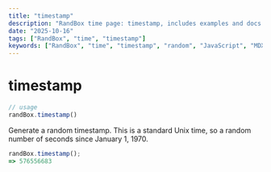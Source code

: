 ```yaml
---
title: "timestamp"
description: "RandBox time page: timestamp, includes examples and docs."
date: "2025-10-16"
tags: ["RandBox", "time", "timestamp"]
keywords: ["RandBox", "time", "timestamp", "random", "JavaScript", "MDX"]
---
```


# timestamp

```js
// usage
randBox.timestamp()
```

Generate a random timestamp. This is a standard Unix time, so a random number of
seconds since January 1, 1970.

```js
randBox.timestamp();
=> 576556683
```
